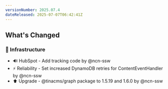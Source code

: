 ```yaml
---
versionNumber: 2025.07.4
dateReleased: 2025-07-07T06:42:41Z
---
```


## What's Changed
### 🧱 Infrastructure
* 🔊 HubSpot - Add tracking code by @ncn-ssw
* ⚡ Reliability - Set increased DynamoDB retries for ContentEventHandler by @ncn-ssw
* ⬆️ Upgrade - @tinacms/graph package to 1.5.19 and 1.6.0 by @ncn-ssw
